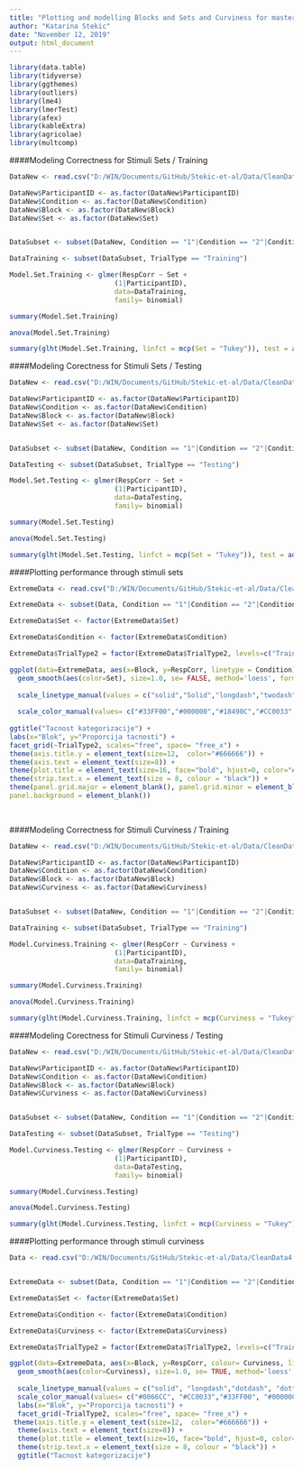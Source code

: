 ```yaml
---
title: "Plotting and modelling Blocks and Sets and Curviness for master data"
author: "Katarina Stekic"
date: "November 12, 2019"
output: html_document
---
```

```r
library(data.table)
library(tidyverse)
library(ggthemes)
library(outliers)
library(lme4)
library(lmerTest)
library(afex)
library(kableExtra)
library(agricolae)
library(multcomp)
```

####Modeling Correctness for Stimuli Sets / Training
```r
DataNew <- read.csv("D:/WIN/Documents/GitHub/Stekic-et-al/Data/CleanData4.csv")

DataNew$ParticipantID <- as.factor(DataNew$ParticipantID)
DataNew$Condition <- as.factor(DataNew$Condition)
DataNew$Block <- as.factor(DataNew$Block)
DataNew$Set <- as.factor(DataNew$Set)


DataSubset <- subset(DataNew, Condition == "1"|Condition == "2"|Condition == "3A"|Condition == "10"|Condition == "9")

DataTraining <- subset(DataSubset, TrialType == "Training")

Model.Set.Training <- glmer(RespCorr ~ Set +
                          (1|ParticipantID),
                          data=DataTraining, 
                          family= binomial)

summary(Model.Set.Training)

anova(Model.Set.Training)

summary(glht(Model.Set.Training, linfct = mcp(Set = "Tukey")), test = adjusted("holm"))
```

####Modeling Corectness for Stimuli Sets / Testing
```r
DataNew <- read.csv("D:/WIN/Documents/GitHub/Stekic-et-al/Data/CleanData4.csv")

DataNew$ParticipantID <- as.factor(DataNew$ParticipantID)
DataNew$Condition <- as.factor(DataNew$Condition)
DataNew$Block <- as.factor(DataNew$Block)
DataNew$Set <- as.factor(DataNew$Set)


DataSubset <- subset(DataNew, Condition == "1"|Condition == "2"|Condition == "3A"|Condition == "10"|Condition == "9")

DataTesting <- subset(DataSubset, TrialType == "Testing")

Model.Set.Testing <- glmer(RespCorr ~ Set +
                          (1|ParticipantID),
                          data=DataTesting, 
                          family= binomial)

summary(Model.Set.Testing)

anova(Model.Set.Testing)

summary(glht(Model.Set.Testing, linfct = mcp(Set = "Tukey")), test = adjusted("holm"))
```

####Plotting performance through stimuli sets 

```r

ExtremeData <- read.csv("D:/WIN/Documents/GitHub/Stekic-et-al/Data/CleanData4.csv")

ExtremeData <- subset(Data, Condition == "1"|Condition == "2"|Condition == "4"|Condition == "6A"|Condition == "10")

ExtremeData$Set <- factor(ExtremeData$Set)

ExtremeData$Condition <- factor(ExtremeData$Condition)

ExtremeData$TrialType2 = factor(ExtremeData$TrialType2, levels=c("Training","Testing-Old","Testing-New"), labels=c("Trening","Test-stari","Test-novi"))

ggplot(data=ExtremeData, aes(x=Block, y=RespCorr, linetype = Condition)) + #,colour= Set
  geom_smooth(aes(color=Set), size=1.0, se= FALSE, method='loess', formula= y ~ x) +
  
  scale_linetype_manual(values = c("solid","Solid","longdash","twodash","dotdash")) +
  
  scale_color_manual(values= c("#33FF00","#000000","#18490C","#CC0033","#970808")) +
  
ggtitle("Tacnost kategorizacije") +
labs(x="Blok", y="Proporcija tacnosti") +
facet_grid(~TrialType2, scales="free", space= "free_x") +
theme(axis.title.y = element_text(size=12,  color="#666666")) +
theme(axis.text = element_text(size=8)) +
theme(plot.title = element_text(size=16, face="bold", hjust=0, color="#666666")) +
theme(strip.text.x = element_text(size = 8, colour = "black")) +
theme(panel.grid.major = element_blank(), panel.grid.minor = element_blank(),
panel.background = element_blank())
 
  

```

####Modeling Correctness for Stimuli Curviness / Training
```r
DataNew <- read.csv("D:/WIN/Documents/GitHub/Stekic-et-al/Data/CleanData4.csv")

DataNew$ParticipantID <- as.factor(DataNew$ParticipantID)
DataNew$Condition <- as.factor(DataNew$Condition)
DataNew$Block <- as.factor(DataNew$Block)
DataNew$Curviness <- as.factor(DataNew$Curviness)


DataSubset <- subset(DataNew, Condition == "1"|Condition == "2"|Condition == "3A"|Condition == "10"|Condition == "9")

DataTraining <- subset(DataSubset, TrialType == "Training")

Model.Curviness.Training <- glmer(RespCorr ~ Curviness +
                          (1|ParticipantID),
                          data=DataTraining, 
                          family= binomial)

summary(Model.Curviness.Training)

anova(Model.Curviness.Training)

summary(glht(Model.Curviness.Training, linfct = mcp(Curviness = "Tukey")), test = adjusted("holm"))
```

####Modeling Corectness for Stimuli Curviness / Testing
```r
DataNew <- read.csv("D:/WIN/Documents/GitHub/Stekic-et-al/Data/CleanData4.csv")

DataNew$ParticipantID <- as.factor(DataNew$ParticipantID)
DataNew$Condition <- as.factor(DataNew$Condition)
DataNew$Block <- as.factor(DataNew$Block)
DataNew$Curviness <- as.factor(DataNew$Curviness)


DataSubset <- subset(DataNew, Condition == "1"|Condition == "2"|Condition == "3A"|Condition == "10"|Condition == "9")

DataTesting <- subset(DataSubset, TrialType == "Testing")

Model.Curviness.Testing <- glmer(RespCorr ~ Curviness +
                          (1|ParticipantID),
                          data=DataTesting, 
                          family= binomial)

summary(Model.Curviness.Testing)

anova(Model.Curviness.Testing)

summary(glht(Model.Curviness.Testing, linfct = mcp(Curviness = "Tukey")), test = adjusted("holm"))
```


####Plotting performance through stimuli curviness

```r

Data <- read.csv("D:/WIN/Documents/GitHub/Stekic-et-al/Data/CleanData4.csv")


ExtremeData <- subset(Data, Condition == "1"|Condition == "2"|Condition == "3A"|Condition == "10"|Condition == "9")

ExtremeData$Set <- factor(ExtremeData$Set)

ExtremeData$Condition <- factor(ExtremeData$Condition)

ExtremeData$Curviness <- factor(ExtremeData$Curviness)

ExtremeData$TrialType2 = factor(ExtremeData$TrialType2, levels=c("Training","Testing-Old","Testing-New"), labels=c("Trening","Test-stari","Test-novi"))

ggplot(data=ExtremeData, aes(x=Block, y=RespCorr, colour= Curviness, linetype = Curviness)) +
  geom_smooth(aes(color=Curviness), size=1.0, se= TRUE, method='loess', formula= y ~ x) +
  
  scale_linetype_manual(values = c("solid", "longdash","dotdash", "dotted")) +
  scale_color_manual(values= c("#0066CC", "#CC0033","#33FF00", "#000000")) +
  labs(x="Blok", y="Proporcija tacnosti") +
  facet_grid(~TrialType2, scales="free", space= "free_x") +
 theme(axis.title.y = element_text(size=12,  color="#666666")) +
  theme(axis.text = element_text(size=8)) +
  theme(plot.title = element_text(size=16, face="bold", hjust=0, color="#666666")) +
  theme(strip.text.x = element_text(size = 8, colour = "black")) +
  ggtitle("Tacnost kategorizacije")

```



